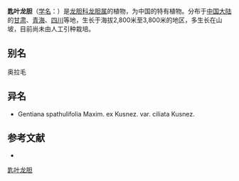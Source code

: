 {{Speciesbox
| name = 匙叶龙胆
| status = 
| status_system = 
| image =
| genus = Gentiana
| species = spathulifolia
| authority = Maxim. ex Kusnez.
| subdivision_ranks =[[变种|变种]]
| subdivision =
* 匙叶龙胆 ''G. s.'' var. ''spathulifolia''
* [[紫红花龙胆|紫红花龙胆]] ''G. s.'' var. ''ciliata''
}}

'''匙叶龙胆'''（[[学名|学名]]：{{lang|la|''Gentiana spathulifolia''}}）是[[龙胆科|龙胆科]][[龙胆属|龙胆属]]的植物，为中国的特有植物。分布于[[中国大陆|中国大陆]]的[[甘肃|甘肃]]、[[青海|青海]]、[[四川|四川]]等地，生长于海拔2,800米至3,800米的地区，多生长在山坡，目前尚未由人工引种栽培。

== 别名 ==
奥拉毛

== 异名 ==
* Gentiana spathulifolia Maxim. ex Kusnez. var. ciliata Kusnez.

== 参考文献 ==
<div class="references-small">
* {{cite web| url =http://www.bioinfo.cn/db05/KmzwSpecies.php?action=view&id=8426| title =匙叶龙胆（原变种）| work =《中国高等植物数据库全库》| publisher =中国科学院微生物研究所| author =昆明植物研究所| accessdate =2009-02-24| deadurl =yes| archiveurl =https://web.archive.org/web/20160305065947/http://www.bioinfo.cn/db05/KmzwSpecies.php?action=view&id=8426| archivedate =2016-03-05}}
</div>
{{Taxonbar|from=Q10904184}}

[[Category:龙胆属|匙叶龙胆]]


{{植物小作品}}